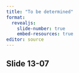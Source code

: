 ```yaml
---
title: "To be determined"
format: 
  revealjs:
    slide-number: true
    embed-resources: true
editor: source
---
```


## Slide 13-07

::: notes

:::

